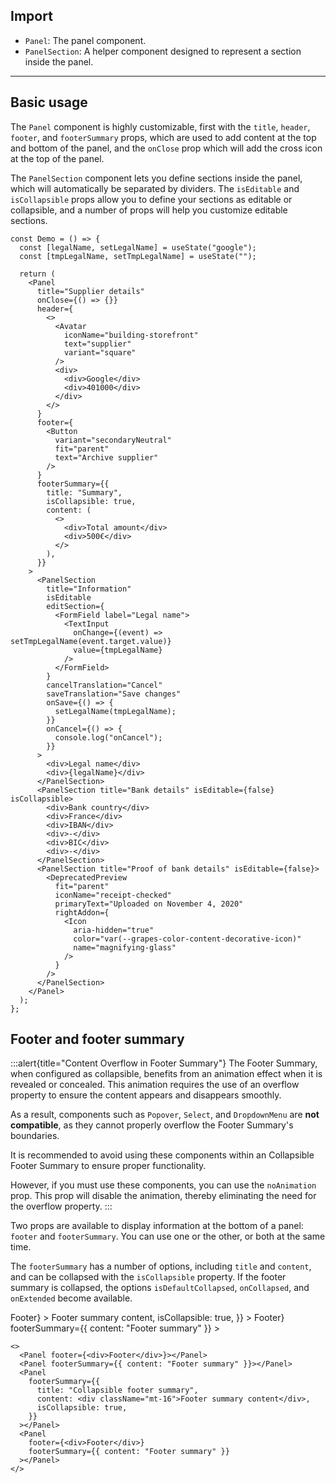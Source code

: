 


## Import

- `Panel`: The panel component.
- `PanelSection`: A helper component designed to represent a section inside the panel.

---

## Basic usage

The `Panel` component is highly customizable, first with the `title`, `header`, `footer`, and `footerSummary` props, which are used to add content at the top and bottom of the panel, and the `onClose` prop which will add the cross icon at the top of the panel.

The `PanelSection` component lets you define sections inside the panel, which will automatically be separated by dividers. The `isEditable` and `isCollapsible` props allow you to define your sections as editable or collapsible, and a number of props will help you customize editable sections.

<Preview>
  <DemoPanel />
</Preview>

```tsx sandbox
const Demo = () => {
  const [legalName, setLegalName] = useState("google");
  const [tmpLegalName, setTmpLegalName] = useState("");

  return (
    <Panel
      title="Supplier details"
      onClose={() => {}}
      header={
        <>
          <Avatar
            iconName="building-storefront"
            text="supplier"
            variant="square"
          />
          <div>
            <div>Google</div>
            <div>401000</div>
          </div>
        </>
      }
      footer={
        <Button
          variant="secondaryNeutral"
          fit="parent"
          text="Archive supplier"
        />
      }
      footerSummary={{
        title: "Summary",
        isCollapsible: true,
        content: (
          <>
            <div>Total amount</div>
            <div>500€</div>
          </>
        ),
      }}
    >
      <PanelSection
        title="Information"
        isEditable
        editSection={
          <FormField label="Legal name">
            <TextInput
              onChange={(event) => setTmpLegalName(event.target.value)}
              value={tmpLegalName}
            />
          </FormField>
        }
        cancelTranslation="Cancel"
        saveTranslation="Save changes"
        onSave={() => {
          setLegalName(tmpLegalName);
        }}
        onCancel={() => {
          console.log("onCancel");
        }}
      >
        <div>Legal name</div>
        <div>{legalName}</div>
      </PanelSection>
      <PanelSection title="Bank details" isEditable={false} isCollapsible>
        <div>Bank country</div>
        <div>France</div>
        <div>IBAN</div>
        <div>-</div>
        <div>BIC</div>
        <div>-</div>
      </PanelSection>
      <PanelSection title="Proof of bank details" isEditable={false}>
        <DeprecatedPreview
          fit="parent"
          iconName="receipt-checked"
          primaryText="Uploaded on November 4, 2020"
          rightAddon={
            <Icon
              aria-hidden="true"
              color="var(--grapes-color-content-decorative-icon)"
              name="magnifying-glass"
            />
          }
        />
      </PanelSection>
    </Panel>
  );
};
```

## Footer and footer summary

:::alert{title="Content Overflow in Footer Summary"}
The Footer Summary, when configured as collapsible, benefits from an animation effect when it is revealed or concealed. This animation requires the use of an overflow property to ensure the content appears and disappears smoothly.

As a result, components such as `Popover`, `Select`, and `DropdownMenu` are **not compatible**, as they cannot properly overflow the Footer Summary's boundaries.

It is recommended to avoid using these components within an Collapsible Footer Summary to ensure proper functionality.

However, if you must use these components, you can use the `noAnimation` prop. This prop will disable the animation, thereby eliminating the need for the overflow property.
:::

Two props are available to display information at the bottom of a panel: `footer` and `footerSummary`. You can use one or the other, or both at the same time.

The `footerSummary` has a number of options, including `title` and `content`, and can be collapsed with the `isCollapsible` property. If the footer summary is collapsed, the options `isDefaultCollapsed`, `onCollapsed`, and `onExtended` become available.

<Preview>
  <Panel
    className="body-m w-[300px]"
    title="Panel title"
    footer={<div>Footer</div>}
  ></Panel>
  <Panel
    className="body-m w-[300px]"
    title="Panel title"
    footerSummary={{ content: "Footer summary" }}
  ></Panel>
  <Panel
    className="body-m w-[300px]"
    title="Panel title"
    footerSummary={{
      title: "Collapsible footer summary",
      content: <div className="mt-16">Footer summary content</div>,
      isCollapsible: true,
    }}
  ></Panel>
  <Panel
    className="body-m w-[300px]"
    title="Panel title"
    footer={<div>Footer</div>}
    footerSummary={{ content: "Footer summary" }}
  ></Panel>
</Preview>

```tsx sandbox
<>
  <Panel footer={<div>Footer</div>}></Panel>
  <Panel footerSummary={{ content: "Footer summary" }}></Panel>
  <Panel
    footerSummary={{
      title: "Collapsible footer summary",
      content: <div className="mt-16">Footer summary content</div>,
      isCollapsible: true,
    }}
  ></Panel>
  <Panel
    footer={<div>Footer</div>}
    footerSummary={{ content: "Footer summary" }}
  ></Panel>
</>
```
